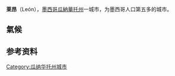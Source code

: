 {{noteTA
|T = zh-hans:莱昂 (墨西哥); zh-tw:獅子城  (墨西哥); zh-hk: 萊昂  (墨西哥);
|1 = zh-hans:莱昂; zh-tw:獅子城; zh-hk: 萊昂;
}}
{{coord|21.116667|N|101.683333|W|display=title}}
{{Infobox settlement
 | name                 = 莱昂市
 | native_name          = León
 |other_name            = 
 | settlement_type      = 
 | motto = Labor Omnia Vincit<br />("Work conquers all")
|image_skyline          =León montage.jpg
|imagesize              = 
|image_caption          = 
|image_flag             = Bandera de León, Guanajuato.png
|flag_size              =
|image_seal             = Escudo leon2.jpg
|seal_size              = 
|image_shield           = 
|pushpin_map = Mexico
|shield_size            =
 | subdivision_type = [[国家|国家]]
 | subdivision_name = {{flag|Mexico}}
 | subdivision_type1 = [[墨西哥行政區劃|州]]
 | subdivision_name1 = {{flag|Guanajuato}}
 | leader_title = 市长
 | leader_name = [[维森特·格雷罗|维森特·格雷罗]]（Vicente Guerrero） PAN
 | established_title = 建立
 | established_date = 1576年1月20日
 | area_land_km2 = 1219.67
 | elevation_m = 1815
 |latd= 21.07
 |latNS=N
 |longd= 101.41
 |longEW = W
 |population_as_of = 2005   
 |population_total = 1137465 
 |population_urban = 1278087
 | population_metro = 1.634.917
 | population_density_km2 =
 | timezone = [[北美中部时区|北美中部时区]] (CST)
 | utc_offset = -6
 | area_code = 52
 | blank_name = [[电信交换|电信交换]]
 | blank_info = 477
 | footnotes = 来源：<br />Instituto Nacional de Estadística y Geografía<ref name="CGDL">{{Cite web |url=http://www.inegi.gob.mx/ |title=INEGI |accessdate=2020-09-18 |archive-date=2010-10-19 |archive-url=https://web.archive.org/web/20101019165533/http://www.inegi.gob.mx/ |dead-url=yes }}</ref>
}}

'''莱昂'''（León），[[墨西哥|墨西哥]][[瓜納華托州|瓜納華托州]]一城市，为墨西哥人口第五多的城市。

==氣候==
{{Weather box
|location = 莱昂
|single line = Y
|Jan high C = 23.5
|Feb high C = 25.2
|Mar high C = 27.8
|Apr high C = 29.7
|May high C = 31.3
|Jun high C = 29.3
|Jul high C = 27.2
|Aug high C = 27.1
|Sep high C = 26.9
|Oct high C = 26.4
|Nov high C = 25.4
|Dec high C = 23.6
|year high C = 27.0
|Jan mean C = 15.4
|Feb mean C = 16.8
|Mar mean C = 19.4
|Apr mean C = 21.5
|May mean C = 23.5
|Jun mean C = 22.7
|Jul mean C = 21.1
|Aug mean C = 21.0
|Sep mean C = 20.7
|Oct mean C = 19.3
|Nov mean C = 17.6
|Dec mean C = 15.9
|year mean C = 19.6
|Jan low C = 7.3
|Feb low C = 8.3
|Mar low C = 10.9
|Apr low C = 13.4
|May low C = 15.6
|Jun low C = 16.2
|Jul low C = 15.0
|Aug low C = 14.9
|Sep low C = 14.6
|Oct low C = 12.2
|Nov low C = 9.9
|Dec low C = 8.2
|year low C = 12.2
|Jan rain mm = 12.2
|Feb rain mm = 5.0
|Mar rain mm = 4.3
|Apr rain mm = 8.0
|May rain mm = 24.5
|Jun rain mm = 104.5
|Jul rain mm = 184.9
|Aug rain mm = 151.0
|Sep rain mm = 103.6
|Oct rain mm = 40.6
|Nov rain mm = 7.5
|Dec rain mm = 8.3
|year rain mm = 654
|Jan rain days = 2.1
|Feb rain days = 1.4
|Mar rain days = 0.9
|Apr rain days = 2.0
|May rain days = 5.1
|Jun rain days = 12.0
|Jul rain days = 15.6
|Aug rain days = 13.5
|Sep rain days = 9.8
|Oct rain days = 5.0
|Nov rain days = 1.4
|Dec rain days = 1.9
|unit rain days = 0.01 mm

|source 1 = SMN<ref name=NCDC>{{cite web |url=http://smn.cna.gob.mx/climatologia/normales/estacion/gto/NORMAL11095.TXT |title=存档副本 |accessdate=2011-10-06 |deadurl=yes |archiveurl=https://web.archive.org/web/20120216005637/http://smn.cna.gob.mx/climatologia/normales/estacion/gto/NORMAL11095.TXT |archivedate=2012-02-16 }}</ref>
}}
== 参考资料 ==
{{reflist}}

{{Authority control}}
[[Category:瓜纳华托州城市|Category:瓜纳华托州城市]]